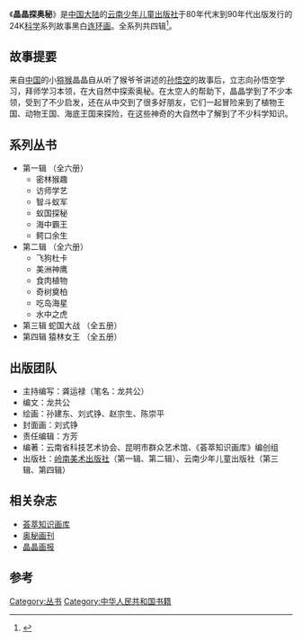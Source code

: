《'''晶晶探奥秘'''》是[[中国大陆|中国大陆]]的[[云南少年儿童出版社|云南少年儿童出版社]]于80年代末到90年代出版发行的24K[[科学|科学]]系列故事黑白[[连环画|连环画]]。全系列共四辑<ref>{{Cite book|title=云南省志·出版志|last=云南省地方志编纂委员会|first=|publisher=昆明：[[云南人民出版社|云南人民出版社]]|year=2000.10|isbn=7-222-02574-X|location=|pages=765}}</ref>。

== 故事提要 ==
来自[[中国|中国]]的小[[猕猴|猕猴]]晶晶自从听了猴爷爷讲述的[[孙悟空|孙悟空]]的故事后，立志向孙悟空学习，拜师学习本领，在大自然中探索奥秘。在太空人的帮助下，晶晶学到了不少本领，受到了不少启发，还在从中交到了很多好朋友，它们一起冒险来到了植物王国、动物王国、海底王国来探险，在这些神奇的大自然中了解到了不少科学知识。

== 系列丛书 ==
*第一辑 （全六册）
**密林猴趣
**访师学艺
**智斗蚁军
**蚁国探秘
**海中霸王
**鳄口余生
*第二辑 （全六册）
**飞狗杜卡
**美洲神鹰
**食肉植物
**奇树奠柏
**吃岛海星
**水中之虎
*第三辑 蛇国大战 （全五册）
*第四辑 猿林女王 （全五册）

== 出版团队 ==
*主持编写：龚运禄（笔名：龙共公）
*编文：龙共公
*绘画：孙建东、刘式铮、赵宗生、陈崇平
*封面画：刘式铮
*责任编辑：方芳
*编著：云南省科技艺术协会、昆明市群众艺术馆、《荟萃知识画库》编创组
*出版社：[[岭南美术出版社|岭南美术出版社]]（第一辑、第二辑）、云南少年儿童出版社（第三辑、第四辑）

== 相关杂志 ==
*[[荟萃知识画库|荟萃知识画库]]
*[[奥秘画刊|奥秘画刊]]
*[[晶晶画报|晶晶画报]]

==参考==
{{reflist}}
[[Category:丛书|Category:丛书]]
[[Category:中华人民共和国书籍|Category:中华人民共和国书籍]]